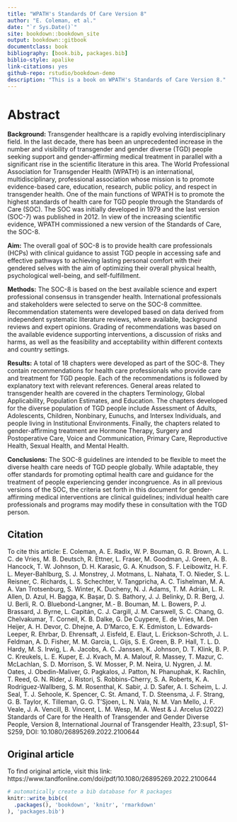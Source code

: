 ```yaml
--- 
title: "WPATH's Standards Of Care Version 8"
author: "E. Coleman, et al."
date: "`r Sys.Date()`"
site: bookdown::bookdown_site
output: bookdown::gitbook
documentclass: book
bibliography: [book.bib, packages.bib]
biblio-style: apalike
link-citations: yes
github-repo: rstudio/bookdown-demo
description: "This is a book on WPATH's Standards of Care Version 8."
---
```


# Abstract {-}

**Background:** Transgender healthcare is a rapidly evolving interdisciplinary field. In the last
decade, there has been an unprecedented increase in the number and visibility of transgender
and gender diverse (TGD) people seeking support and gender-affirming medical treatment
in parallel with a significant rise in the scientific literature in this area. The World Professional
Association for Transgender Health (WPATH) is an international, multidisciplinary, professional
association whose mission is to promote evidence-based care, education, research, public
policy, and respect in transgender health. One of the main functions of WPATH is to promote
the highest standards of health care for TGD people through the Standards of Care (SOC).
The SOC was initially developed in 1979 and the last version (SOC-7) was published in 2012.
In view of the increasing scientific evidence, WPATH commissioned a new version of the
Standards of Care, the SOC-8.

**Aim:** The overall goal of SOC-8 is to provide health care professionals (HCPs) with clinical
guidance to assist TGD people in accessing safe and effective pathways to achieving lasting
personal comfort with their gendered selves with the aim of optimizing their overall physical
health, psychological well-being, and self-fulfillment.

**Methods:** The SOC-8 is based on the best available science and expert professional consensus
in transgender health. International professionals and stakeholders were selected to serve
on the SOC-8 committee. Recommendation statements were developed based on data
derived from independent systematic literature reviews, where available, background reviews
and expert opinions. Grading of recommendations was based on the available evidence
supporting interventions, a discussion of risks and harms, as well as the feasibility and
acceptability within different contexts and country settings.

**Results:** A total of 18 chapters were developed as part of the SOC-8. They contain
recommendations for health care professionals who provide care and treatment for TGD
people. Each of the recommendations is followed by explanatory text with relevant references.
General areas related to transgender health are covered in the chapters Terminology, Global
Applicability, Population Estimates, and Education. The chapters developed for the diverse
population of TGD people include Assessment of Adults, Adolescents, Children, Nonbinary,
Eunuchs, and Intersex Individuals, and people living in Institutional Environments. Finally,
the chapters related to gender-affirming treatment are Hormone Therapy, Surgery and
Postoperative Care, Voice and Communication, Primary Care, Reproductive Health, Sexual
Health, and Mental Health.

**Conclusions:** The SOC-8 guidelines are intended to be flexible to meet the diverse health
care needs of TGD people globally. While adaptable, they offer standards for promoting
optimal health care and guidance for the treatment of people experiencing gender
incongruence. As in all previous versions of the SOC, the criteria set forth in this document
for gender-affirming medical interventions are clinical guidelines; individual health care
professionals and programs may modify these in consultation with the TGD person.

## Citation {-}

To cite this article: E. Coleman, A. E. Radix, W. P. Bouman, G. R. Brown, A. L. C. de Vries, M. B.
Deutsch, R. Ettner, L. Fraser, M. Goodman, J. Green, A. B. Hancock, T. W. Johnson, D. H. Karasic,
G. A. Knudson, S. F. Leibowitz, H. F. L. Meyer-Bahlburg, S. J. Monstrey, J. Motmans, L. Nahata,
T. O. Nieder, S. L. Reisner, C. Richards, L. S. Schechter, V. Tangpricha, A. C. Tishelman, M. A.
A. Van Trotsenburg, S. Winter, K. Ducheny, N. J. Adams, T. M. Adrián, L. R. Allen, D. Azul, H.
Bagga, K. Başar, D. S. Bathory, J. J. Belinky, D. R. Berg, J. U. Berli, R. O. Bluebond-Langner, M.-
B. Bouman, M. L. Bowers, P. J. Brassard, J. Byrne, L. Capitán, C. J. Cargill, J. M. Carswell, S. C.
Chang, G. Chelvakumar, T. Corneil, K. B. Dalke, G. De Cuypere, E. de Vries, M. Den Heijer, A.
H. Devor, C. Dhejne, A. D’Marco, E. K. Edmiston, L. Edwards-Leeper, R. Ehrbar, D. Ehrensaft,
J. Eisfeld, E. Elaut, L. Erickson-Schroth, J. L. Feldman, A. D. Fisher, M. M. Garcia, L. Gijs, S. E.
Green, B. P. Hall, T. L. D. Hardy, M. S. Irwig, L. A. Jacobs, A. C. Janssen, K. Johnson, D. T. Klink,
B. P. C. Kreukels, L. E. Kuper, E. J. Kvach, M. A. Malouf, R. Massey, T. Mazur, C. McLachlan, S.
D. Morrison, S. W. Mosser, P. M. Neira, U. Nygren, J. M. Oates, J. Obedin-Maliver, G. Pagkalos,
J. Patton, N. Phanuphak, K. Rachlin, T. Reed, G. N. Rider, J. Ristori, S. Robbins-Cherry, S. A.
Roberts, K. A. Rodriguez-Wallberg, S. M. Rosenthal, K. Sabir, J. D. Safer, A. I. Scheim, L. J. Seal,
T. J. Sehoole, K. Spencer, C. St. Amand, T. D. Steensma, J. F. Strang, G. B. Taylor, K. Tilleman,
G. G. T’Sjoen, L. N. Vala, N. M. Van Mello, J. F. Veale, J. A. Vencill, B. Vincent, L. M. Wesp, M.
A. West & J. Arcelus (2022) Standards of Care for the Health of Transgender and Gender
Diverse People, Version 8, International Journal of Transgender Health, 23:sup1, S1-S259, DOI:
10.1080/26895269.2022.2100644

## Original article {-}

To find original article, visit this link: https://www.tandfonline.com/doi/pdf/10.1080/26895269.2022.2100644

```r
# automatically create a bib database for R packages
knitr::write_bib(c(
  .packages(), 'bookdown', 'knitr', 'rmarkdown'
), 'packages.bib')
```
